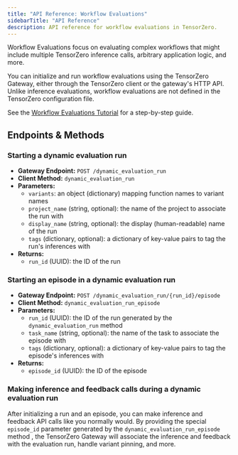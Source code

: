 ```yaml
---
title: "API Reference: Workflow Evaluations"
sidebarTitle: "API Reference"
description: API reference for workflow evaluations in TensorZero.
---
```


Workflow Evaluations focus on evaluating complex workflows that might include multiple TensorZero inference calls, arbitrary application logic, and more.

You can initialize and run workflow evaluations using the TensorZero Gateway, either through the TensorZero client or the gateway's HTTP API.
Unlike inference evaluations, workflow evaluations are not defined in the TensorZero configuration file.

See the [Workflow Evaluations Tutorial](/evaluations/workflow-evaluations/tutorial/) for a step-by-step guide.

## Endpoints & Methods

### Starting a dynamic evaluation run

- **Gateway Endpoint:** `POST /dynamic_evaluation_run`
- **Client Method:** `dynamic_evaluation_run`
- **Parameters:**
  - `variants`: an object (dictionary) mapping function names to variant names
  - `project_name` (string, optional): the name of the project to associate the run with
  - `display_name` (string, optional): the display (human-readable) name of the run
  - `tags` (dictionary, optional): a dictionary of key-value pairs to tag the run's inferences with
- **Returns:**
  - `run_id` (UUID): the ID of the run

### Starting an episode in a dynamic evaluation run

- **Gateway Endpoint:** `POST /dynamic_evaluation_run/{run_id}/episode`
- **Client Method:** `dynamic_evaluation_run_episode`
- **Parameters:**
  - `run_id` (UUID): the ID of the run generated by the `dynamic_evaluation_run` method
  - `task_name` (string, optional): the name of the task to associate the episode with
  - `tags` (dictionary, optional): a dictionary of key-value pairs to tag the episode's inferences with
- **Returns:**
  - `episode_id` (UUID): the ID of the episode

### Making inference and feedback calls during a dynamic evaluation run

After initializing a run and an episode, you can make inference and feedback API calls like you normally would.
By providing the special `episode_id` parameter generated by the `dynamic_evaluation_run_episode` method , the TensorZero Gateway will associate the inference and feedback with the evaluation run, handle variant pinning, and more.
